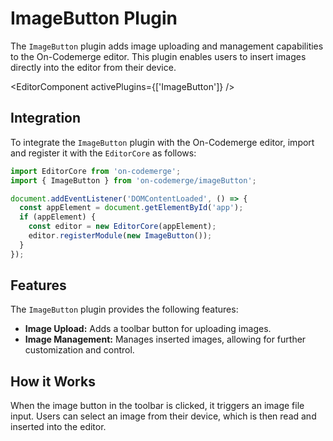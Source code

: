 # ImageButton Plugin

The `ImageButton` plugin adds image uploading and management capabilities to the On-Codemerge editor. This plugin enables users to insert images directly into the editor from their device.


<EditorComponent activePlugins={['ImageButton']} />

## Integration

To integrate the `ImageButton` plugin with the On-Codemerge editor, import and register it with the `EditorCore` as follows:

```jsx title="Initialize and Register ImageButton"
import EditorCore from 'on-codemerge';
import { ImageButton } from 'on-codemerge/imageButton';

document.addEventListener('DOMContentLoaded', () => {
  const appElement = document.getElementById('app');
  if (appElement) {
    const editor = new EditorCore(appElement);
    editor.registerModule(new ImageButton());
  }
});
```

## Features

The `ImageButton` plugin provides the following features:

- **Image Upload:** Adds a toolbar button for uploading images.
- **Image Management:** Manages inserted images, allowing for further customization and control.

## How it Works

When the image button in the toolbar is clicked, it triggers an image file input. Users can select an image from their device, which is then read and inserted into the editor.
